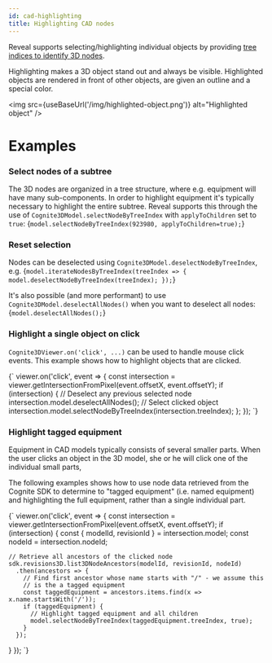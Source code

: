 ```yaml
---
id: cad-highlighting
title: Highlighting CAD nodes
---
```



Reveal supports selecting/highlighting individual objects by providing [tree indices to identify 3D nodes](../concepts.md).

Highlighting makes a 3D object stand out and always be visible. Highlighted objects are
rendered in front of other objects, are given an outline and a special color.

<img src={useBaseUrl('/img/highlighted-object.png')} alt="Highlighted object" />

# Examples

<DemoWrapper modelId={4715379429968321} revisionId={5688854005909501} name="Cognite3DViewerDemo" />

### Select nodes of a subtree

The 3D nodes are organized in a tree structure, where e.g. equipment will have many sub-components. In 
order to highlight equipment it's typically necessary to highlight the entire
subtree. Reveal supports this through the use of `Cognite3DModel.selectNodeByTreeIndex` with `applyToChildren`
set to `true`:
<LiveCodeSnippet>
{`
model.selectNodeByTreeIndex(923980, applyToChildren=true);
`}
</LiveCodeSnippet>

### Reset selection

Nodes can be deselected using `Cognite3DModel.deselectNodeByTreeIndex`, e.g.
<LiveCodeSnippet>
{`
model.iterateNodesByTreeIndex(treeIndex => {
  model.deselectNodeByTreeIndex(treeIndex);
});
`}
</LiveCodeSnippet>

It's also possible (and more performant) to use `Cognite3DModel.deselectAllNodes()` when
you want to deselect all nodes:
<LiveCodeSnippet>
{`
model.deselectAllNodes();
`}
</LiveCodeSnippet>

### Highlight a single object on click

`Cognite3DViewer.on('click', ...)` can be used to handle mouse click events. This example shows how to highlight objects that are clicked.

<LiveCodeSnippet>
{`
viewer.on('click', event => {
  const intersection = viewer.getIntersectionFromPixel(event.offsetX, event.offsetY);
  if (intersection) {
    // Deselect any previous selected node
    intersection.model.deselectAllNodes();
    // Select clicked object
    intersection.model.selectNodeByTreeIndex(intersection.treeIndex);
  };
});
`}
</LiveCodeSnippet>

### Highlight tagged equipment

Equipment in CAD models typically consists of several smaller parts. When the user clicks an object in the 3D model, she or he will click one of the individual small parts,

The following examples shows how to use node data retrieved from the Cognite SDK to determine to "tagged equipment" (i.e. named equipment) and highlighting the full equipment, rather than a single individual part.

<LiveCodeSnippet>
{`
viewer.on('click', event => {
  const intersection = viewer.getIntersectionFromPixel(event.offsetX, event.offsetY);
  if (intersection) {
    const { modelId, revisionId } = intersection.model;
    const nodeId = intersection.nodeId;
    
    // Retrieve all ancestors of the clicked node
    sdk.revisions3D.list3DNodeAncestors(modelId, revisionId, nodeId)
      .then(ancestors => {
        // Find first ancestor whose name starts with "/" - we assume this
        // is the a tagged equipment
        const taggedEquipment = ancestors.items.find(x => x.name.startsWith('/'));
        if (taggedEquipment) {
          // Highlight tagged equipment and all children
          model.selectNodeByTreeIndex(taggedEquipment.treeIndex, true);
        }
      });
  }
});
`}
</LiveCodeSnippet>

